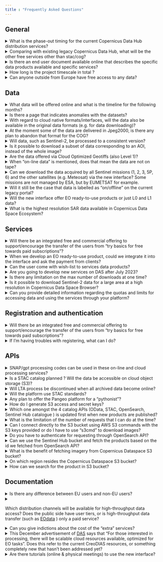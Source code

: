 ```yaml
---
title : "Frequently Asked Questions"
---
```


## General

<details>
  <summary>What is the phase-out timing for the current Copernicus Data Hub distribution services?</summary>
  <p>
   The legacy Copernicus Data Hub distribution service will remain in operations until end of June 2023 to allow a smooth migration to the new Copernicus Data Access service by all user communities. The Copernicus Data Hub distribution service will continue offering access to Sentinel data  with a gradual ramp-down of the operations capacity and data offering until end of September 2023.
  </p>
</details>


<details>
  <summary>Comparing with existing legacy Copernicus Data Hub, what will be the other free services other than stac/cog?</summary>
    <p>
    Compared to existing Copernicus Data Hub, there will indeed be additional APIs - OGC interfaces (WMS, WMTS, WCS), OpenEO, Sentinel Hub API, S3, and others. Please refer to the <a href="Roadmap.md">Roadmap</a> for more info on the timing of these interfaces.
    </p>
</details>

<details>
  <summary>Is there an end user document available online that describes the specific data products available and specific services?</summary>
    <p>
    The user level details for every service and dataset will be provided in this documentation. With every service and dataset embedded into the ecosystem, this documentation will be updated accordingly.
     </p>
</details>
<details>
  <summary>How long is the project timescale in total ?</summary>
    <p>
   The time scale of the project is 6 years (i.e., to the end of 2028) with an optional extension up to 10 years (i.e., 2032).
     </p>
</details>
<details>
  <summary>Can anyone outside from Europe have free access to any data?</summary>
    <p>
   Yes, data and services will be available to users worldwide.
     </p>
</details>

## Data

<details>
  <summary>What data will be offered online and what is the timeline for the following months?</summary>
    <p>
    For the details on the data offer and timing, we would like to refer to the <a href="Roadmap.md">Roadmap</a>
     </p>
</details>

<details>
  <summary>Is there a page that indicates anomalies with the datasets?</summary>
    <p>
    The <a href="https://operations.dashboard.copernicus.eu/index" target="_blank">Copernicus Operations Dashboard</a> provides details of events over the past three months that have impact on the completeness of the data production, such as planned calibration activities, manoeuvrers, or anomalies. The information of which data is affected is included.
     </p>
</details>

<details>
  <summary>With regard to cloud native formats/interfaces, will the data also be available in the original data formats (e.g. for data downloading)?</summary>
    <p>
    Yes, data will also be available in original data formats (i.e. .SAFE).
     </p>
</details>

<details>
  <summary>At the moment some of the data are delivered in Jpeg2000, is there any plan to abandon that format for the COG?</summary>
    <p>
    There is currently no plan to convert Sentinel-2 in COGs. However, there is a parallel activity happening within ESA to define format evolution for all Sentinels which will be followed, once decisions are taken. But this is not something that is happening on the short term.
     </p>
</details>

<details>
  <summary>Will data, such as Sentinel-2, be processed to a consistent version?</summary>
    <p>
    The Sentinel-2 data will be available at the latest processing baseline. And with the reprocessing of Sentinel-2 happening in parallel (out of scope of this project), these will become available on this service as well.
     </p>
</details>

<details>
  <summary>Is it possible to download a subset of data corresponding to an AOI, instead of the whole image?</summary>
    <p>
    Yes, you will be able to download a subset of data, either using S3 interface, or dedicated APIs, i.e. Sentinel Hub, OpenEO when they become available. See <a href="Roadmap.md">Roadmap</a> section of the documentation.
     </p>
</details>

<details>
  <summary>Are the data offered via Cloud Optimized Geotiffs (also Level 1)?</summary>
    <p>
    Sentinel-1 GRD data will be available in COG format. Sentinel-2 will stay in JP2 for the moment, as it is a similarly performant cloud optimised format.
     </p>
</details>

<details>
  <summary>When "on-line data" is mentioned, does that mean the data are not on tape?</summary>
    <p>
    The “on-line data” or IAD we are referring to, are indeed not on the tapes.  Tapes will still be there for redundancy reasons.
     </p>
</details>

<details>
  <summary>Can we download the data acquired by all Sentinel missions (1, 2, 3, 5P, 6) and the other satellites (e.g. Meteosat) via the new interface? Some missions are not managed by ESA, but by EUMETSAT for example.</summary>
    <p>
    Initialy Sentinel 1, Sentinel 2, Sentinel 3 and Sentinel 5P data up to L2 products will be available. Sentinel 6 data and data from Meteosat are currently not in the roadmap of the project. However access to Copernicus Contributing Missions CORE Datasets, Digital Elevation Models, data from Copernicus Services and additional data sets such as Landsat and ENVISAT and Belgian Collaborative Ground Segment hosted data are planned in the future. The <a href="https://documentation.dataspace.copernicus.eu/Roadmap/DataTable.html">Data Roadmap</a> shows how the Copernicus Data Space Ecosystem will be continously upgraded and how more data will become available.
     </p>
</details>

<details>
  <summary>Will it still be the case that data is labelled as “on/offline" on the current legacy portal?</summary>
    <p>
    The vast majority of the data will be on-line : all Sentinel-2 L1C/L2A, Sentinel-1 SLC/GRD  and just about all other relevant data collections.
     </p>
</details>

<details>
  <summary>Will the new interface offer EO ready-to-use products or just L0 and L1 data?</summary>
    <p>
    Up to L2 products will be available. The <a href="Roadmap.md">Roadmap</a> shows how the Copernicus Data Space Ecosystem will be continously upgraded and how more data become available.
     </p>
</details>

<details>
  <summary>What is the highest resolution SAR data available in Copernicus Data Space Ecosystem?</summary>
    <p>The Sentinel-1 SAR achieves a spatial resolution of approximately 5 by 20 m. More info can be found <a href="https://sentinel.esa.int/web/sentinel/user-guides/sentinel-1-sar/resolutions" target="_blank">here</a>.
    </p>
</details>

## Services

<details>
  <summary>Will there be an integrated free and commercial offering to support/encourage the transfer of the users from "try basics for free towards paid subscriptions"?</summary>
    <p>
    Yes, there will be a common user identity, which will allow registered users to seamlessly transfer between systems. This will also extend to other systems that will be added to the free tier to the commerical tier ecosystem in the future, assuming they will integrate it.
     </p>
</details>

<details>
  <summary>When we develop an EO ready-to-use product, could we integrate it into the interface and ask the payment from clients?</summary>
    <p>
    Yes, commercial services can be built on top, similar to Copernicus open license.
     </p>
</details>

<details>
  <summary>Can the user come with wish-list to services data products?</summary>
    <p>
    User can come with suggestions to improve or expand the service portfolio. A user forum will be set up and released by July to accommodate this.
     </p>
</details>

<details>
  <summary>Are you going to develop new services on DAS after July 2023?</summary>
    <p>
    Yes, a marketplace will be available where new Third party services will be able to onboard from July onwards to expand the ecosystem.
     </p>
</details>

<details>
  <summary>Is there any limitation on the max number of downloads at one time?</summary>
    <p>
    Yes, there will be quotas and constraints for different services.
     </p>
</details>

<details>
  <summary>Is it possible to download Sentinel-2 data for a large area at a high resolution in Copernicus Data Space Browser?
  </summary>
    <p>
    Depending on your use, we suggest to use the high-res print (via the high-res print tab) where you will get large areas in a high resolution (the data is though not georeferenced) or if you need georeferenced data, split your area in several smaller images that you download or choose a bit lower resolution to stay within the limits of 2500px.
    </p>
</details>

<details>
  <summary>Can you provide detailed information regarding the quotas and limits for accessing data and using the services through your platform?
  </summary>
    <p>We understand the importance of knowing the limitations and restrictions imposed on the usage of our services. For detailed information about the quotas, we recommend referring to the Service Description and Evolution document available on our documentation portal. You can find the document at <a href= "https://documentation.dataspace.copernicus.eu/Roadmap.html" target="_blank">https://documentation.dataspace.copernicus.eu/Roadmap.html </a>. The quotas information can be found in Annex B.
    </p>
</details>


## Registration and authentication

<details>
  <summary>Will there be an integrated free and commercial offering to support/encourage the transfer of the users from "try basics for free towards paid subscriptions"?</summary>
    <p>
    Yes, there will be a common user identity, which will allow registered users to seamlessly transfer between systems. This will also extend to other systems that will be added to the free tier to the commerical tier ecosystem in the future, assuming they will integrate it.
     </p>
</details>

<details>
  <summary>If I'm having troubles with registering, what can I do?</summary>
    <p>
    Please e-mail the <a href="mailto:help-login@dataspace.copernicus.eu">help-login@dataspace.copernicus.eu</a> address for direct support on this matter.
     </p>
</details>

## APIs

<details>
  <summary>SNAP/gpt processing codes can be used in these on-line and cloud processing services?</summary>
    <p>
    SNAP is integrated in cloud environment, and there will even be some dedicated on-demand services based on SNAP  (i.e. S1 processing to coherence, etc). 
     </p>
</details>

<details>
  <summary>Is a STAC catalog planned ? Will the data be accessible on cloud object storage (S3)?</summary>
    <p>
    STAC Catalog API is indeed planned.  Note that the phase-in will take from end of January to July 2023.  So services will be added during this timeline, not everything will be available at the beginning. All the data will be available over S3 as well.
     </p>
</details>

<details>
  <summary>Will LTA process be discontinued when all archived data become online?</summary>
    <p>
    There will still be services available for so called “deferred data access” :  data collections that are not commonly used. That said, all most relevant collections will be available on-line.  The <a href="Roadmap.md">Roadmap</a> shows how the Copernicus Data Space Ecosystem will be continously upgraded and how more data become available.
     </p>
</details>

<details>
  <summary>Will the platform use STAC standards?</summary>
    <p>
    Yes, there will be STAC compliant Catalog API, as well as STAC items for inpidual products.
     </p>
</details>

<details>
  <summary>Any plan to offer the Pangeo platform for a "pythonist"?</summary>
    <p>
    This is currently not in the offer or roadmap.
     </p>
</details>

<details>
  <summary> How do I generate S3 access and secret keys?
  </summary>
    <p>You can request such credentials as the guided in <a href="https://documentation.dataspace.copernicus.eu/APIs/S3.html" target="_blank"> https://documentation.dataspace.copernicus.eu/APIs/S3.html</a>
    </p>
</details>

<details>
  <summary>Which one amongst the 4 catalog APIs (OData, STAC, OpenSearch, Sentinel Hub catalogue ) is updated first when new products are published?
  </summary>
    <p>OpenSearch, OData and STAC catalog APIs all use the same backend database.
Sentinel Hub catalog API contains a subset of the collections, hence it works only for the ones that have been imported to Sentinel Hub,
Therefore there is no first updated one.
    </p>
</details>

<details>
  <summary>What is the limitation of the number of requests that I can do at the time?
  </summary>
    <p>For detailed information about the limits, we recommend referring to the Service Description and Evolution document available on our documentation portal. You can find the document in <a href= "https://documentation.dataspace.copernicus.eu/Roadmap.html" target="_blank">https://documentation.dataspace.copernicus.eu/Roadmap.html</a>. The quotas information can be found in Annex B.
    </p>
</details>

<details>
  <summary>Can I connect directly to the S3 bucket using AWS S3 commands with the S3 keys provided or do I have to use "s3cmd" to download images?
  </summary>
    <p>Yes, you can connect to S3 bucket using AWS S3 connection. However some functionality may not be supported. It is recommended to use the 's3cmd' command to download products.
    </p>
</details>

<details>
  <summary>Do you have to authenticate for requesting through OpenSearch API?
  </summary>
    <p>There's no need to use any user or authentication when you want to search. User authentication is required for downloading products.
    </p>
</details>

<details>
  <summary>Can we use the Sentinel Hub bucket and fetch the products based on the id we fetched from OpenSearch API?
  </summary>
    <p>You can use Sentinel Hub bucket in addition to some programming tools by providing product ID obtained using OpenSearch API or OData of the Copernicus Dataspace Ecosystem.
    </p>
</details>

<details>
  <summary>What is the benefit of fetching imagery from Copernicus Dataspace S3 bucket?
  </summary>
    <p>Downloading products via S3 is faster as it delivers products as an .zip archive, skipping the need of zipper.
    </p>
</details>

<details>
  <summary>On which region resides the Copernicus Dataspace S3 bucket?
  </summary>
    <p>Repo is located in Warsaw/Poland.
    </p>
</details>

<details>
  <summary>How can we search for the product in S3 bucket?
  </summary>
    <p>Searching via ID or product name in the OpenSearch or OData will give the S3 path to the product in response.
    </p>
</details>

## Documentation

<details>
  <summary>Is there any difference between EU users and non-EU users?</summary>
    <p>
    There is no difference between EU users and non-EU users. That said, there will be a continuity of the accounts with higher throughput, managed by ESA (i.e. Copernicus Services, International Hub, etc.).
     </p>
</details>
<details>
  <summary><p>Which distribution channels will be available for high-throughput data access? Does the public side have user tiers, or is high-throughput data transfer (such as <a href="https://creodias.eu/remote-transfer-for-eodata" target="_black" >EOdata</a> ) only a paid service?</p></summary>
    <p>
    All distribution options (i.e. OData, S3, Sentinel Hub,..) will be constrained with user quotas, which includes both bandwidth limitation, as well as monthly limits.
     </p>
</details>
<details>
  <summary>Can you give indictions about the cost of the "extra" services?</summary>
    <p>
    Pricing will be published soon.
     </p>
</details>
<details>
  <summary><span>
  This December advertisement of <a href="https://medium.com/sentinel-hub/new-copernicus-data-access-service-to-support-the-ecosystem-for-earth-observation-412f829355a3 " target="_blank">DAS</a> says that "For those interested in processing, there will be scalable cloud resources available, optimized for EO tasks". Does this refer to the current CreoDIAS resources, or something completely new that hasn't been addressed yet?
  </span>
  </summary>
    <p>
    Scalable cloud resources will be part of the commercial offering and can be obtained at <a href = "https://creodias.eu/">CREODIAS</a> in first instance. ICT-wise, there will be two options, including Open Telekom Cloud.
     </p>
</details>
<details>
  <summary>Are there tutorials (online & physical meetings) to use the new interface?</summary>
    <p>
    Tutorials will be added to the documentation in due time explaining the usage of the different interfaces. We will also be present on different conferences explaining the service & ecosystem.
     </p>
</details>